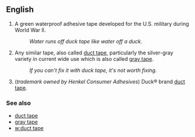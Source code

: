 ==English==

# A green waterproof adhesive tape developed for the U.S. military during World War II.
#: ''Water runs off duck tape like water off a duck.''
# Any similar tape, also called [[duct tape]], particularly the silver-gray variety in current wide use which is also called [[gray tape]].
#: ''If you can't fix it with duck tape, it's not worth fixing.''
# (''trademark owned by Henkel Consumer Adhesives'') Duck&reg; brand [[duct tape]].

===See also===

*[[duct tape]]
*[[gray tape]]
*[[w:duct tape]]